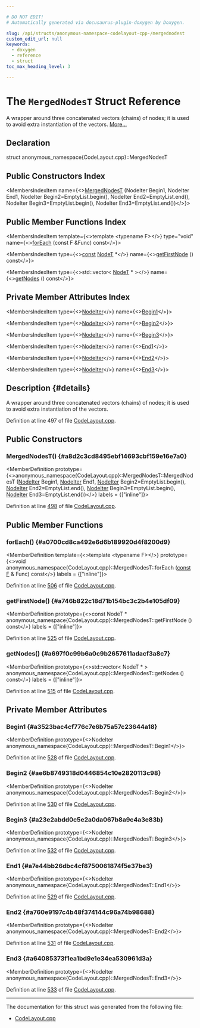 ```yaml
---

# DO NOT EDIT!
# Automatically generated via docusaurus-plugin-doxygen by Doxygen.

slug: /api/structs/anonymous-namespace-codelayout-cpp-/mergednodest
custom_edit_url: null
keywords:
  - doxygen
  - reference
  - struct
toc_max_heading_level: 3

---
```





# The `MergedNodesT` Struct Reference

<DoxygenPage pluginConfig={pluginConfig}>

A wrapper around three concatenated vectors (chains) of nodes; it is used to avoid extra instantiation of the vectors. <a href="#details">More...</a>

## Declaration

<CodeBlock>struct anonymous_namespace{CodeLayout.cpp}::MergedNodesT</CodeBlock>

## Public Constructors Index

<MembersIndex>

<MembersIndexItem
  name={<><a href="#a8d2c3cd8495ebf14693cbf159e16e7a0">MergedNodesT</a> (NodeIter Begin1, NodeIter End1, NodeIter Begin2=EmptyList.begin(), NodeIter End2=EmptyList.end(), NodeIter Begin3=EmptyList.begin(), NodeIter End3=EmptyList.end())</>}>
</MembersIndexItem>

</MembersIndex>

## Public Member Functions Index

<MembersIndex>

<MembersIndexItem
  template={<>template &lt;typename F&gt;</>}
  type="void"
  name={<><a href="#a0700cd8ca492e6d6b189920d4f8200d9">forEach</a> (const F &amp;Func) const</>}>
</MembersIndexItem>

<MembersIndexItem
  type={<><a href="/docs/api/files/lib/lib/target/lib/target/aarch64/aarch64promoteconstant-cpp/#a90f8350fecae261c25be85d38b451bff">const</a> <a href="/docs/api/structs/anonymous-namespace-codelayout-cpp-/nodet">NodeT</a> &#42;</>}
  name={<><a href="#a746b822c18d71b154bc3c2b4e105df09">getFirstNode</a> () const</>}>
</MembersIndexItem>

<MembersIndexItem
  type={<>std::vector&lt; <a href="/docs/api/structs/anonymous-namespace-codelayout-cpp-/nodet">NodeT</a> &#42; &gt;</>}
  name={<><a href="#a697f0c99b6a0c9b2657611adacf3a8c7">getNodes</a> () const</>}>
</MembersIndexItem>

</MembersIndex>

## Private Member Attributes Index

<MembersIndex>

<MembersIndexItem
  type={<><a href="/docs/api/namespaces/anonymous-codelayout-cpp-/#ada0856182ddb592b34f37da3f4dc1eb5">NodeIter</a></>}
  name={<><a href="#a3523bac4cf776c7e6b75a57c23644a18">Begin1</a></>}>
</MembersIndexItem>

<MembersIndexItem
  type={<><a href="/docs/api/namespaces/anonymous-codelayout-cpp-/#ada0856182ddb592b34f37da3f4dc1eb5">NodeIter</a></>}
  name={<><a href="#ae6b8749318d0446854c10e2820113c98">Begin2</a></>}>
</MembersIndexItem>

<MembersIndexItem
  type={<><a href="/docs/api/namespaces/anonymous-codelayout-cpp-/#ada0856182ddb592b34f37da3f4dc1eb5">NodeIter</a></>}
  name={<><a href="#a23e2abdd0c5e2a0da067b8a9c4a3e83b">Begin3</a></>}>
</MembersIndexItem>

<MembersIndexItem
  type={<><a href="/docs/api/namespaces/anonymous-codelayout-cpp-/#ada0856182ddb592b34f37da3f4dc1eb5">NodeIter</a></>}
  name={<><a href="#a7e44bb26dbc4cf8750061874f5e37be3">End1</a></>}>
</MembersIndexItem>

<MembersIndexItem
  type={<><a href="/docs/api/namespaces/anonymous-codelayout-cpp-/#ada0856182ddb592b34f37da3f4dc1eb5">NodeIter</a></>}
  name={<><a href="#a760e9197c4b48f374144c96a74b98688">End2</a></>}>
</MembersIndexItem>

<MembersIndexItem
  type={<><a href="/docs/api/namespaces/anonymous-codelayout-cpp-/#ada0856182ddb592b34f37da3f4dc1eb5">NodeIter</a></>}
  name={<><a href="#a64085373f1ea1bd9e1e34ea530961d3a">End3</a></>}>
</MembersIndexItem>

</MembersIndex>

## Description {#details}

A wrapper around three concatenated vectors (chains) of nodes; it is used to avoid extra instantiation of the vectors.

Definition at line 497 of file <a href="/docs/api/files/lib/lib/transforms/lib/transforms/utils/codelayout-cpp">CodeLayout.cpp</a>.

<SectionDefinition>

## Public Constructors

### MergedNodesT() {#a8d2c3cd8495ebf14693cbf159e16e7a0}

<MemberDefinition
  prototype={<>anonymous&#95;namespace&#123;CodeLayout.cpp&#125;::MergedNodesT::MergedNodesT (<a href="/docs/api/namespaces/anonymous-codelayout-cpp-/#ada0856182ddb592b34f37da3f4dc1eb5">NodeIter</a> Begin1, <a href="/docs/api/namespaces/anonymous-codelayout-cpp-/#ada0856182ddb592b34f37da3f4dc1eb5">NodeIter</a> End1, <a href="/docs/api/namespaces/anonymous-codelayout-cpp-/#ada0856182ddb592b34f37da3f4dc1eb5">NodeIter</a> Begin2=EmptyList.begin(), <a href="/docs/api/namespaces/anonymous-codelayout-cpp-/#ada0856182ddb592b34f37da3f4dc1eb5">NodeIter</a> End2=EmptyList.end(), <a href="/docs/api/namespaces/anonymous-codelayout-cpp-/#ada0856182ddb592b34f37da3f4dc1eb5">NodeIter</a> Begin3=EmptyList.begin(), <a href="/docs/api/namespaces/anonymous-codelayout-cpp-/#ada0856182ddb592b34f37da3f4dc1eb5">NodeIter</a> End3=EmptyList.end())</>}
  labels = {["inline"]}>

Definition at line <a href="/docs/api/files/lib/lib/transforms/lib/transforms/utils/codelayout-cpp/#l00498">498</a> of file <a href="/docs/api/files/lib/lib/transforms/lib/transforms/utils/codelayout-cpp">CodeLayout.cpp</a>.
</MemberDefinition>

</SectionDefinition>

<SectionDefinition>

## Public Member Functions

### forEach() {#a0700cd8ca492e6d6b189920d4f8200d9}

<MemberDefinition
  template={<>template &lt;typename F&gt;</>}
  prototype={<>void anonymous&#95;namespace&#123;CodeLayout.cpp&#125;::MergedNodesT::forEach (<a href="/docs/api/files/lib/lib/target/lib/target/aarch64/aarch64promoteconstant-cpp/#a90f8350fecae261c25be85d38b451bff">const</a> <a href="/docs/api/files/lib/lib/support/md5-cpp/#a96d73bbd7af15cb1fc38c3f4a3bd82e9">F</a> &amp; Func) const</>}
  labels = {["inline"]}>

Definition at line <a href="/docs/api/files/lib/lib/transforms/lib/transforms/utils/codelayout-cpp/#l00506">506</a> of file <a href="/docs/api/files/lib/lib/transforms/lib/transforms/utils/codelayout-cpp">CodeLayout.cpp</a>.
</MemberDefinition>

### getFirstNode() {#a746b822c18d71b154bc3c2b4e105df09}

<MemberDefinition
  prototype={<>const NodeT &#42; anonymous&#95;namespace&#123;CodeLayout.cpp&#125;::MergedNodesT::getFirstNode () const</>}
  labels = {["inline"]}>

Definition at line <a href="/docs/api/files/lib/lib/transforms/lib/transforms/utils/codelayout-cpp/#l00525">525</a> of file <a href="/docs/api/files/lib/lib/transforms/lib/transforms/utils/codelayout-cpp">CodeLayout.cpp</a>.
</MemberDefinition>

### getNodes() {#a697f0c99b6a0c9b2657611adacf3a8c7}

<MemberDefinition
  prototype={<>std::vector&lt; NodeT &#42; &gt; anonymous&#95;namespace&#123;CodeLayout.cpp&#125;::MergedNodesT::getNodes () const</>}
  labels = {["inline"]}>

Definition at line <a href="/docs/api/files/lib/lib/transforms/lib/transforms/utils/codelayout-cpp/#l00515">515</a> of file <a href="/docs/api/files/lib/lib/transforms/lib/transforms/utils/codelayout-cpp">CodeLayout.cpp</a>.
</MemberDefinition>

</SectionDefinition>

<SectionDefinition>

## Private Member Attributes

### Begin1 {#a3523bac4cf776c7e6b75a57c23644a18}

<MemberDefinition
  prototype={<>NodeIter anonymous&#95;namespace&#123;CodeLayout.cpp&#125;::MergedNodesT::Begin1</>}>

Definition at line <a href="/docs/api/files/lib/lib/transforms/lib/transforms/utils/codelayout-cpp/#l00528">528</a> of file <a href="/docs/api/files/lib/lib/transforms/lib/transforms/utils/codelayout-cpp">CodeLayout.cpp</a>.
</MemberDefinition>

### Begin2 {#ae6b8749318d0446854c10e2820113c98}

<MemberDefinition
  prototype={<>NodeIter anonymous&#95;namespace&#123;CodeLayout.cpp&#125;::MergedNodesT::Begin2</>}>

Definition at line <a href="/docs/api/files/lib/lib/transforms/lib/transforms/utils/codelayout-cpp/#l00530">530</a> of file <a href="/docs/api/files/lib/lib/transforms/lib/transforms/utils/codelayout-cpp">CodeLayout.cpp</a>.
</MemberDefinition>

### Begin3 {#a23e2abdd0c5e2a0da067b8a9c4a3e83b}

<MemberDefinition
  prototype={<>NodeIter anonymous&#95;namespace&#123;CodeLayout.cpp&#125;::MergedNodesT::Begin3</>}>

Definition at line <a href="/docs/api/files/lib/lib/transforms/lib/transforms/utils/codelayout-cpp/#l00532">532</a> of file <a href="/docs/api/files/lib/lib/transforms/lib/transforms/utils/codelayout-cpp">CodeLayout.cpp</a>.
</MemberDefinition>

### End1 {#a7e44bb26dbc4cf8750061874f5e37be3}

<MemberDefinition
  prototype={<>NodeIter anonymous&#95;namespace&#123;CodeLayout.cpp&#125;::MergedNodesT::End1</>}>

Definition at line <a href="/docs/api/files/lib/lib/transforms/lib/transforms/utils/codelayout-cpp/#l00529">529</a> of file <a href="/docs/api/files/lib/lib/transforms/lib/transforms/utils/codelayout-cpp">CodeLayout.cpp</a>.
</MemberDefinition>

### End2 {#a760e9197c4b48f374144c96a74b98688}

<MemberDefinition
  prototype={<>NodeIter anonymous&#95;namespace&#123;CodeLayout.cpp&#125;::MergedNodesT::End2</>}>

Definition at line <a href="/docs/api/files/lib/lib/transforms/lib/transforms/utils/codelayout-cpp/#l00531">531</a> of file <a href="/docs/api/files/lib/lib/transforms/lib/transforms/utils/codelayout-cpp">CodeLayout.cpp</a>.
</MemberDefinition>

### End3 {#a64085373f1ea1bd9e1e34ea530961d3a}

<MemberDefinition
  prototype={<>NodeIter anonymous&#95;namespace&#123;CodeLayout.cpp&#125;::MergedNodesT::End3</>}>

Definition at line <a href="/docs/api/files/lib/lib/transforms/lib/transforms/utils/codelayout-cpp/#l00533">533</a> of file <a href="/docs/api/files/lib/lib/transforms/lib/transforms/utils/codelayout-cpp">CodeLayout.cpp</a>.
</MemberDefinition>

</SectionDefinition>

<hr/>

The documentation for this struct was generated from the following file:

<ul>
<li><a href="/docs/api/files/lib/lib/transforms/lib/transforms/utils/codelayout-cpp">CodeLayout.cpp</a></li>
</ul>

</DoxygenPage>
